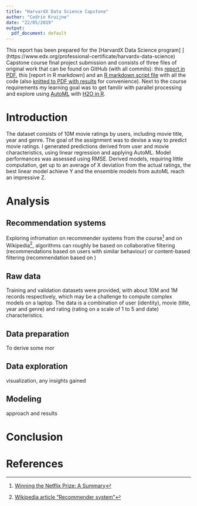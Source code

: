 ```yaml
---
title: "HarvardX Data Science Capstone"
author: "Codrin Kruijne"
date: "22/05/2019"
output:
  pdf_document: default
---
```


This report has been prepared for the [HarvardX Data Science program] ](https://www.edx.org/professional-certificate/harvardx-data-science) Capstone course final project submission and consists of three files of original work that can be found on GitHub (with all commits): this [report in PDF](), this [report in R markdown] and an [R markdown script file]() with all the code (also [knitted to PDF with results]() for convenience). Next to the course requirements my learning goal was to get familir with parallel processing and explore using [AutoML](http://docs.h2o.ai/h2o/latest-stable/h2o-docs/automl.html) with [H2O in R](https://cran.r-project.org/package=h2o).


# Introduction

The dataset consists of 10M movie ratings by users, including movie title, year and genre. The goal of the assignment was to devise a way to predict movie ratings. I generated predictions derived from user and movie characteristics, using linear regression and applying AutoML. Model performances was assessed using RMSE. Derived models, requiring little computation, get up to an average of X deviation from the actual ratings, the best linear model achieve Y and the ensemble models from autoML reach an impressive Z.

# Analysis

## Recommendation systems
Exploring infromation on recommender systems from the course[^1] and on Wikipedia[^2], algorithms can roughly be based on collaborative filtering (recommendations based on users with similar behaviour) or content-based filtering (recommendation based on )

## Raw data
Training and validation datasets were provided, with about 10M and 1M records respectively, which may be a challenge to compute complex models on a laptop. The data is a combination of user (identity), movie (title, year and genre) and rating (rating on a scale of 1 to 5 and date) characteristics.

## Data preparation
To derive some mor

## Data exploration
visualization, any insights gained

## Modeling
approach and results


# Conclusion


# References
[^1]: [Winning the Netflix Prize: A Summary](http://blog.echen.me/2011/10/24/winning-the-netflix-prize-a-summary/)
[^2]: [Wikipedia article "Recommender system"](https://en.wikipedia.org/wiki/Recommender_system)